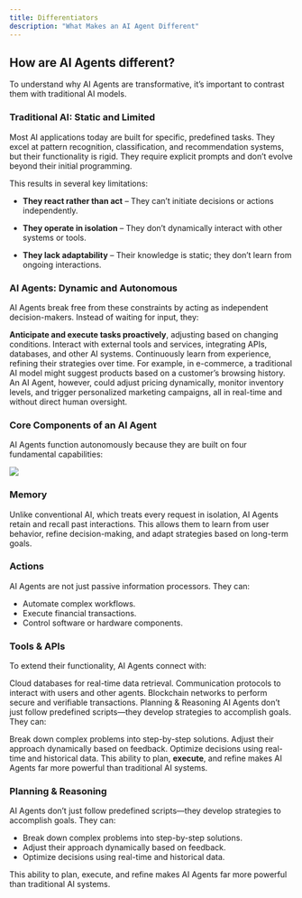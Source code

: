 ```yaml
---
title: Differentiators
description: "What Makes an AI Agent Different"
---
```


## How are AI Agents different?

To understand why AI Agents are transformative, it’s important to contrast them with traditional AI models.

### Traditional AI: Static and Limited

Most AI applications today are built for specific, predefined tasks. They excel at pattern recognition, classification, and recommendation systems, but their functionality is rigid. They require explicit prompts and don’t evolve beyond their initial programming.

This results in several key limitations:

- **They react rather than act** – They can’t initiate decisions or actions independently.
- **They operate in isolation** – They don’t dynamically interact with other systems or tools.

- **They lack adaptability** – Their knowledge is static; they don’t learn from ongoing interactions.

### AI Agents: Dynamic and Autonomous

AI Agents break free from these constraints by acting as independent decision-makers. Instead of waiting for input, they:

**Anticipate and execute tasks proactively**, adjusting based on changing conditions.
Interact with external tools and services, integrating APIs, databases, and other AI systems.
Continuously learn from experience, refining their strategies over time.
For example, in e-commerce, a traditional AI model might suggest products based on a customer’s browsing history. An AI Agent, however, could adjust pricing dynamically, monitor inventory levels, and trigger personalized marketing campaigns, all in real-time and without direct human oversight.

### Core Components of an AI Agent

AI Agents function autonomously because they are built on four fundamental capabilities:

<img src="/images/ai/2.png" />

### Memory

Unlike conventional AI, which treats every request in isolation, AI Agents retain and recall past interactions. This allows them to learn from user behavior, refine decision-making, and adapt strategies based on long-term goals.

### Actions

AI Agents are not just passive information processors. They can:

- Automate complex workflows.
- Execute financial transactions.
- Control software or hardware components.

### Tools & APIs

To extend their functionality, AI Agents connect with:

Cloud databases for real-time data retrieval.
Communication protocols to interact with users and other agents.
Blockchain networks to perform secure and verifiable transactions.
Planning & Reasoning
AI Agents don’t just follow predefined scripts—they develop strategies to accomplish goals. They can:

Break down complex problems into step-by-step solutions.
Adjust their approach dynamically based on feedback.
Optimize decisions using real-time and historical data.
This ability to plan, **execute**, and refine makes AI Agents far more powerful than traditional AI systems.

### Planning & Reasoning

AI Agents don’t just follow predefined scripts—they develop strategies to accomplish goals. They can:

- Break down complex problems into step-by-step solutions.
- Adjust their approach dynamically based on feedback.
- Optimize decisions using real-time and historical data.

This ability to plan, execute, and refine makes AI Agents far more powerful than traditional AI systems.
